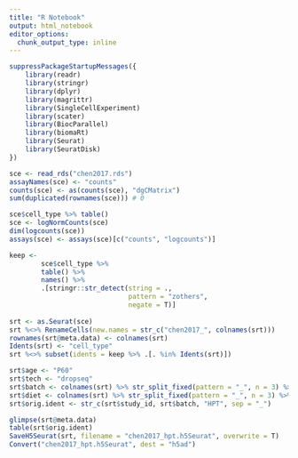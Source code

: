 ```yaml
---
title: "R Notebook"
output: html_notebook
editor_options: 
  chunk_output_type: inline
---
```




```r
suppressPackageStartupMessages({
    library(readr)
    library(stringr)
    library(dplyr)
    library(magrittr)
    library(SingleCellExperiment)
    library(scater)
    library(BiocParallel)
    library(biomaRt)
    library(Seurat)
    library(SeuratDisk)
})

sce <- read_rds("chen2017.rds")
assayNames(sce) <- "counts"
counts(sce) <- as(counts(sce), "dgCMatrix")
sum(duplicated(rownames(sce))) # 0

sce$cell_type %>% table()
sce <- logNormCounts(sce)
dim(logcounts(sce))
assays(sce) <- assays(sce)[c("counts", "logcounts")]

keep <-
        sce$cell_type %>%
        table() %>%
        names() %>%
        .[stringr::str_detect(string = .,
                              pattern = "zothers",
                              negate = T)]
    
srt <- as.Seurat(sce)
srt %<>% RenameCells(new.names = str_c("chen2017_", colnames(srt)))
rownames(srt@meta.data) <- colnames(srt)
Idents(srt) <- "cell_type"
srt %<>% subset(idents = keep %>% .[. %in% Idents(srt)]) 

srt$age <- "P60"
srt$tech <- "dropseq"
srt$batch <- colnames(srt) %>% str_split_fixed(pattern = "_", n = 3) %>% .[, 2] %>% str_extract(pattern = "B\\d")
srt$diet <- colnames(srt) %>% str_split_fixed(pattern = "_", n = 3) %>% .[, 3]
srt$orig.ident <- str_c(srt$study_id, srt$batch, "HPT", sep = "_")

glimpse(srt@meta.data)
table(srt$orig.ident)
SaveH5Seurat(srt, filename = "chen2017_hpt.h5Seurat", overwrite = T)
Convert("chen2017_hpt.h5Seurat", dest = "h5ad")

```


